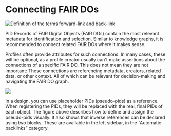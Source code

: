 # Connecting FAIR DOs

![Definition of the terms forward-link and back-link](../img/connecting-fair-dos/term-reference-inverse.drawio.png)

PID Records of FAIR Digital Objects (FAIR DOs) contain
the most relevant metadata for identification and selection.
Similar to knowledge graphs, it is recommended to connect related FAIR DOs where it makes sense.

Profiles often provide attributes for such connections.
In many cases, these will be optional, as a profile creator usually can't make assertions about the connections of a specific FAIR DO.
This does not mean they are not important:
These connections are referencing
metadata,
creators,
related data,
or other context.
All of which can be relevant for decision-making and navigating the FAIR DO graph.

![](../img/connecting-fair-dos/use.drawio.png)

In a design, you can use placeholder PIDs (pseudo-pids) as a reference.
When registering the PIDs, they will be replaced with the real, final PIDs of each object.
The figure above describes how to define and assign the pseudo-pids visually.
It also shows that inverse references can be declared using two blocks.
These are available in the left sidebar, in the “Automatic backlinks” category.
